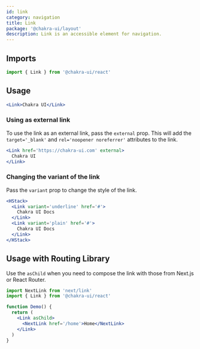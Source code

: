 ```yaml
---
id: link
category: navigation
title: Link
package: '@chakra-ui/layout'
description: Link is an accessible element for navigation.
---
```


## Imports

```js
import { Link } from '@chakra-ui/react'
```

## Usage

```jsx
<Link>Chakra UI</Link>
```

### Using as external link

To use the link as an external link, pass the `external` prop. This will add the
`target='_blank'` and `rel='noopener noreferrer'` attributes to the link.

```jsx
<Link href='https://chakra-ui.com' external>
  Chakra UI
</Link>
```

### Changing the variant of the link

Pass the `variant` prop to change the style of the link.

```jsx
<HStack>
  <Link variant='underline' href='#'>
    Chakra UI Docs
  </Link>
  <Link variant='plain' href='#'>
    Chakra UI Docs
  </Link>
</HStack>
```

## Usage with Routing Library

Use the `asChild` when you need to compose the link with those from Next.js or
React Router.

```jsx live=false
import NextLink from 'next/link'
import { Link } from '@chakra-ui/react'

function Demo() {
  return (
    <Link asChild>
      <NextLink href='/home'>Home</NextLink>
    </Link>
  )
}
```
